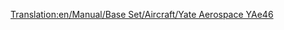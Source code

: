 [[Translation:en/Manual/Base Set/Aircraft/Yate Aerospace YAe46]]

{{it/Manuale/Set base/Aeromobili/StatAeroplani|Name=Yate Aerospace YAe46
|Image=[[File:en/Manual/Base Set/Aircraft/BritishAerospaceBAe46.png|Yate Aerospace YAe46]]
|Costo=221.942
|Velocità=952 km/h
|Annuale=23.778
|Progettato=1980
|Vita=25
|Tipo=Piccolo
|Capacità=80 passeggeri e 10 sacchi postali
|Riadattabile=
*90 sacchi postali
*45 casse di beni
*23 tonnellate di cibo, borse di valori o sacchi di oro/diamanti
|Descrizione=Piccolo aereo a reazione costruito per voli a corto raggio e locali. Economico da acquistare e gestire, sacrificando la capacità. Questo aereo veloce è adatto per operare su aeroporti piccoli  e minori.
|Real-lifeWikilink=BAe 146
|Real-life=[https://it.wikipedia.org/wiki/British_Aerospace_BAe_146 British Aerospace BAe 146/Avro RJ], per le sue caratteristiche era soprannominato ''Jumbolino''. Nel 1993 il progetto venne trasferito alla [https://it.wikipedia.org/wiki/Avro Avro] e da allora fu denominato anche ''Avro RJ''
}}





  

        

             

        